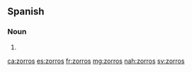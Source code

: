 ==Spanish==

===Noun===
{{head|es|noun form|g=m-p}}

# {{plural of|zorro|lang=es}}

[[ca:zorros]]
[[es:zorros]]
[[fr:zorros]]
[[mg:zorros]]
[[nah:zorros]]
[[sv:zorros]]